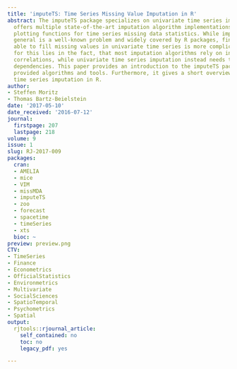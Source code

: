 ```yaml
---
title: 'imputeTS: Time Series Missing Value Imputation in R'
abstract: The imputeTS package specializes on univariate time series imputation. It
  offers multiple state-of-the-art imputation algorithm implementations along with
  plotting functions for time series missing data statistics. While imputation in
  general is a well-known problem and widely covered by R packages, finding packages
  able to fill missing values in univariate time series is more complicated. The reason
  for this lies in the fact, that most imputation algorithms rely on inter-attribute
  correlations, while univariate time series imputation instead needs to employ time
  dependencies. This paper provides an introduction to the imputeTS package and its
  provided algorithms and tools. Furthermore, it gives a short overview about univariate
  time series imputation in R.
author:
- Steffen Moritz
- Thomas Bartz-Beielstein
date: '2017-05-10'
date_received: '2016-07-12'
journal:
  firstpage: 207
  lastpage: 218
volume: 9
issue: 1
slug: RJ-2017-009
packages:
  cran:
  - AMELIA
  - mice
  - VIM
  - missMDA
  - imputeTS
  - zoo
  - forecast
  - spacetime
  - timeSeries
  - xts
  bioc: ~
preview: preview.png
CTV:
- TimeSeries
- Finance
- Econometrics
- OfficialStatistics
- Environmetrics
- Multivariate
- SocialSciences
- SpatioTemporal
- Psychometrics
- Spatial
output:
  rjtools::rjournal_article:
    self_contained: no
    toc: no
    legacy_pdf: yes

---
```

